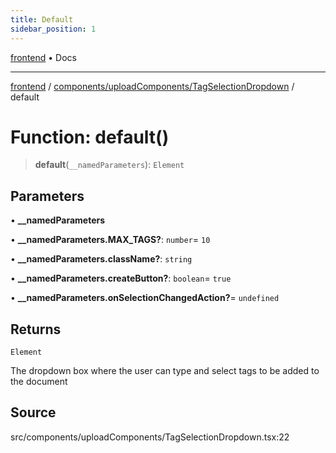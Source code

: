 ```yaml
---
title: Default
sidebar_position: 1
---
```


[frontend](../../../..) • Docs

***

[frontend](../../../..) / [components/uploadComponents/TagSelectionDropdown](..) / default

# Function: default()

> **default**(`__namedParameters`): `Element`

## Parameters

• **\_\_namedParameters**

• **\_\_namedParameters.MAX\_TAGS?**: `number`= `10`

• **\_\_namedParameters.className?**: `string`

• **\_\_namedParameters.createButton?**: `boolean`= `true`

• **\_\_namedParameters.onSelectionChangedAction?**= `undefined`

## Returns

`Element`

The dropdown box where the user can type and select tags to be added to the document

## Source

src/components/uploadComponents/TagSelectionDropdown.tsx:22
